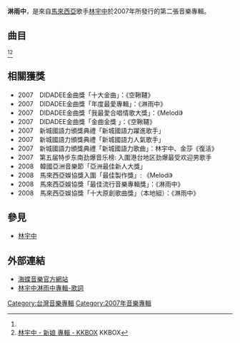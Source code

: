 {{Infobox Album
| Name = 淋雨中
| Original_name = 淋雨中
| Type = 專輯
| Longtype = 
| Artist = [[林宇中|林宇中]]
| Cover = Lin yu jong.jpg
| Released = 2007年3月30日
| Recorded = 國語流行、中文流行
| Genre = 
| Length = 
| Label = 海蝶音樂
| Producer = 
| Reviews = 
| Last album = [[個人首張專輯_(林宇中專輯)|個人首張專輯]]<br/>〈2005年〉
| This album = '''淋雨中'''<br/>〈2007年〉
| Next album = [[干物世界|干物世界]]〈2008年〉
}}

'''淋雨中'''，是來自[[馬來西亞|馬來西亞]]歌手[[林宇中|林宇中]]於2007年所發行的第二張音樂專輯。

==曲目==
<ref name="isrc"/><ref>[http://www.kkbox.com/tw/tc/album/-V8zNG6wJNV9GSb0F.RQ008l-index.html 林宇中 - 新娘 專輯 - KKBOX] {{Wayback|url=http://www.kkbox.com/tw/tc/album/-V8zNG6wJNV9GSb0F.RQ008l-index.html |date=20171213011353 }} KKBOX{{zh-tw}}</ref>

{{Tracklist
| all_writing = [[林宇中|林宇中]]，除備註特別註明。
| title1 = 蒼蠅的淚滴
| arranger1 = [[林宇中|林宇中]]
| longnote1 = 第三主打
| length1 = 

|title2 = 貓頭鷹
| arranger2 = [[林宇中|林宇中]]
| longnote2 = 
| length2 = 

|title3 = 復活
| arranger3 = [[林宇中|林宇中]]
| longnote3 = 〈與內地歌手[[金莎|金莎]]合唱〉<br />第二主打<br />2007韓國電玩Granado Espada線上遊戲主題曲
| length3 = 

|title4 = 捉迷藏
| arranger4 = [[林宇中|林宇中]]
| longnote4 = 第六主打
| length4 = 

|title5 = 旋律
| arranger5 = [[林宇中|林宇中]]
| longnote5 = 首波主打
| length5 = 

|title6 = 對調
| arranger6 = [[林宇中|林宇中]]
| longnote6 = 我在政府部門的日子主題曲
| length6 = 

|title7 = 淋雨中
| arranger7 = [[林宇中|林宇中]]
| longnote7 = 第五主打
| length7 = 

|title8 = 餘興節目
| arranger8 = [[林宇中|林宇中]]
| longnote8 = 第四主打
| length8 = 

|title9 = 主題曲
| arranger9 = [[林宇中|林宇中]]
| longnote9 = 第七主打<br />（馬來西亞電視劇集[[原點|原點]]片尾曲)
| length9 = 

|title10 = 空鞦韆
| arranger10 = [[林宇中|林宇中]]
| longnote10 = （馬來西亞電視劇集[[原點|原點]]片頭曲)
| length10 = 

}}
==相關獲獎==
* 2007　DIDADEE金曲獎「十大金曲」：《空鞦韆》
* 2007　DIDADEE金曲獎「年度最愛專輯」：《淋雨中》 
* 2007　DIDADEE金曲獎「我最愛合唱情歌大獎」：《Melodi》
* 2007　DIDADEE金曲獎「金曲金獎 」：《空鞦韆》
* 2007　新城國語力頒獎典禮「新城國語力躍進歌手」
* 2007　新城國語力頒獎典禮「新城國語力人氣歌手」
* 2007　新城國語力頒獎典禮「新城國語力歌曲」：林宇中、金莎《復活》
* 2007　第五届特步东南劲爆音乐榜: 入圍港台地区劲爆最受欢迎男歌手
* 2008　韓國亞洲音樂節「亞洲最佳新人大獎」
* 2008　馬來西亞娛協獎入圍「最佳製作獎」: 《Melodi》
* 2008　馬來西亞娛協獎「最佳流行音樂專輯獎」：《淋雨中》
* 2008　馬來西亞娛協獎「十大原創歌曲獎」（本地組）：《淋雨中》

==參見==
*[[林宇中|林宇中]]
==外部連結==
*[https://web.archive.org/web/20080714045802/http://www.obmspace.com/ 海蝶音樂官方網站]
*[http://malaysianchinesealbums.blogspot.com/2008/01/rynn-lim-latest-album-30032007.html 林宇中淋雨中專輯-歌詞] {{Wayback|url=http://malaysianchinesealbums.blogspot.com/2008/01/rynn-lim-latest-album-30032007.html |date=20160305032440 }}

[[Category:台灣音樂專輯|Category:台灣音樂專輯]]
[[Category:2007年音樂專輯|Category:2007年音樂專輯]]